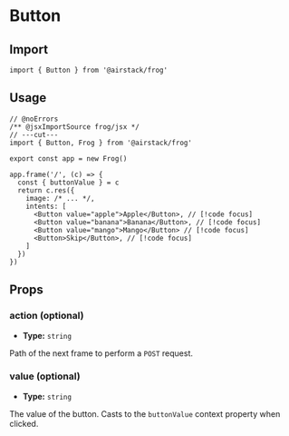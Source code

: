 # Button

## Import

```tsx twoslash
import { Button } from '@airstack/frog'
```

## Usage

```tsx twoslash
// @noErrors
/** @jsxImportSource frog/jsx */
// ---cut---
import { Button, Frog } from '@airstack/frog'

export const app = new Frog()

app.frame('/', (c) => {
  const { buttonValue } = c
  return c.res({
    image: /* ... */,
    intents: [
      <Button value="apple">Apple</Button>, // [!code focus]
      <Button value="banana">Banana</Button>, // [!code focus]
      <Button value="mango">Mango</Button> // [!code focus]
      <Button>Skip</Button>, // [!code focus]
    ]
  })
})
```

## Props

### action (optional)

- **Type:** `string`

Path of the next frame to perform a `POST` request.

### value (optional)

- **Type:** `string`

The value of the button. Casts to the `buttonValue` context property when clicked.
